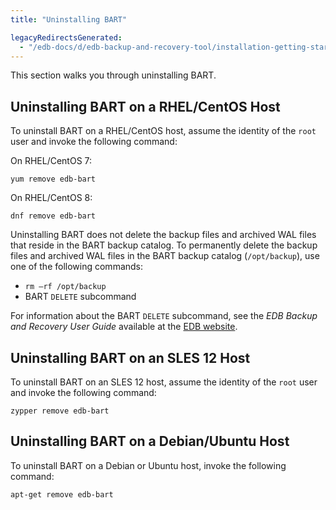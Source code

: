 ```yaml
---
title: "Uninstalling BART"

legacyRedirectsGenerated:
  - "/edb-docs/d/edb-backup-and-recovery-tool/installation-getting-started/installation-upgrade-guide/2.6.1/uninstalling_bart.html"
---
```


<div id="uninstallation" class="registered_link"></div>

This section walks you through uninstalling BART.

## Uninstalling BART on a RHEL/CentOS Host

To uninstall BART on a RHEL/CentOS host, assume the identity of the `root` user and invoke the following command:

On RHEL/CentOS 7:

```text
yum remove edb-bart
```

On RHEL/CentOS 8:

```text
dnf remove edb-bart
```

Uninstalling BART does not delete the backup files and archived WAL files that reside in the BART backup catalog. To permanently delete the backup files and archived WAL files in the BART backup catalog (`/opt/backup`), use one of the following commands:

-   `rm –rf /opt/backup`
-   BART `DELETE` subcommand

For information about the BART `DELETE` subcommand, see the *EDB Backup and Recovery User Guide* available at the [EDB website](/bart/latest/bart_user/).

## Uninstalling BART on an SLES 12 Host

To uninstall BART on an SLES 12 host, assume the identity of the `root` user and invoke the following command:

```text
zypper remove edb-bart
```

## Uninstalling BART on a Debian/Ubuntu Host

To uninstall BART on a Debian or Ubuntu host, invoke the following command:

```text
apt-get remove edb-bart
```
